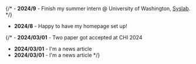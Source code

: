 {/* - **2024/9** - Finish my summer intern @ University of Washington, [Syslab](https://foci.uw.edu/). */}

- **2024/8** -  Happy to have my homepage set up!

{/* - **2024/03/01** - Two paper got accepted at CHI 2024
- **2024/03/01** - I'm a news article
- **2024/03/01** - I'm a news article */}
